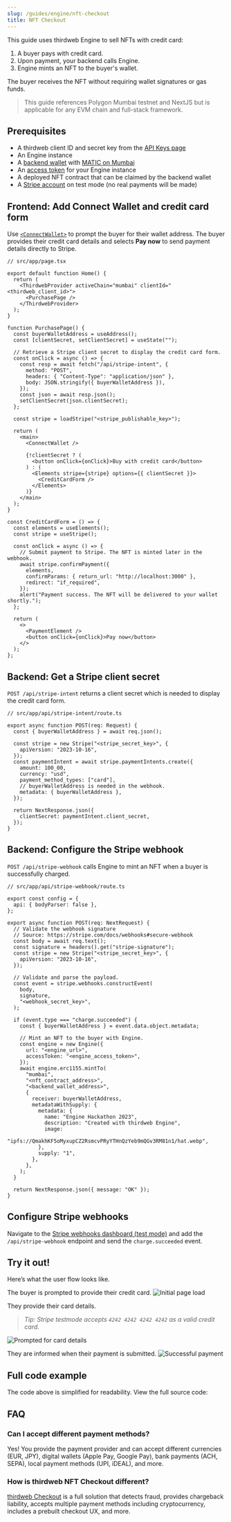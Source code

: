 ```yaml
---
slug: /guides/engine/nft-checkout
title: NFT Checkout
---
```



This guide uses thirdweb Engine to sell NFTs with credit card:

1. A buyer pays with credit card.
1. Upon payment, your backend calls Engine.
1. Engine mints an NFT to the buyer's wallet.

The buyer receives the NFT without requiring wallet signatures or gas funds.

> This guide references Polygon Mumbai testnet and NextJS but is applicable for any EVM chain and full-stack framework.

## Prerequisites

- A thirdweb client ID and secret key from the [API Keys page](https://thirdweb.com/dashboard/settings/api-keys)
- An Engine instance
- A [backend wallet](/engine/backend-wallets) with [MATIC on Mumbai](https://mumbaifaucet.com/)
- An [access token](/engine/authentication) for your Engine instance
- A deployed NFT contract that can be claimed by the backend wallet
- A [Stripe account](https://dashboard.stripe.com/register) on test mode (no real payments will be made)

## Frontend: Add Connect Wallet and credit card form

Use [`<ConnectWallet>`](https://portal.thirdweb.com/react/react.connectwallet) to prompt the buyer for their wallet address. The buyer provides their credit card details and selects **Pay now** to send payment details directly to Stripe.

```tsx
// src/app/page.tsx

export default function Home() {
  return (
    <ThirdwebProvider activeChain="mumbai" clientId="<thirdweb_client_id>">
      <PurchasePage />
    </ThirdwebProvider>
  );
}

function PurchasePage() {
  const buyerWalletAddress = useAddress();
  const [clientSecret, setClientSecret] = useState("");

  // Retrieve a Stripe client secret to display the credit card form.
  const onClick = async () => {
    const resp = await fetch("/api/stripe-intent", {
      method: "POST",
      headers: { "Content-Type": "application/json" },
      body: JSON.stringify({ buyerWalletAddress }),
    });
    const json = await resp.json();
    setClientSecret(json.clientSecret);
  };

  const stripe = loadStripe("<stripe_publishable_key>");

  return (
    <main>
      <ConnectWallet />

      {!clientSecret ? (
        <button onClick={onClick}>Buy with credit card</button>
      ) : (
        <Elements stripe={stripe} options={{ clientSecret }}>
          <CreditCardForm />
        </Elements>
      )}
    </main>
  );
}

const CreditCardForm = () => {
  const elements = useElements();
  const stripe = useStripe();

  const onClick = async () => {
    // Submit payment to Stripe. The NFT is minted later in the webhook.
    await stripe.confirmPayment({
      elements,
      confirmParams: { return_url: "http://localhost:3000" },
      redirect: "if_required",
    });
    alert("Payment success. The NFT will be delivered to your wallet shortly.");
  };

  return (
    <>
      <PaymentElement />
      <button onClick={onClick}>Pay now</button>
    </>
  );
};
```

## Backend: Get a Stripe client secret

`POST /api/stripe-intent` returns a client secret which is needed to display the credit card form.

```tsx
// src/app/api/stripe-intent/route.ts

export async function POST(req: Request) {
  const { buyerWalletAddress } = await req.json();

  const stripe = new Stripe("<stripe_secret_key>", {
    apiVersion: "2023-10-16",
  });
  const paymentIntent = await stripe.paymentIntents.create({
    amount: 100_00,
    currency: "usd",
    payment_method_types: ["card"],
    // buyerWalletAddress is needed in the webhook.
    metadata: { buyerWalletAddress },
  });

  return NextResponse.json({
    clientSecret: paymentIntent.client_secret,
  });
}
```

## Backend: Configure the Stripe webhook

`POST /api/stripe-webhook` calls Engine to mint an NFT when a buyer is successfully charged.

```tsx
// src/app/api/stripe-webhook/route.ts

export const config = {
  api: { bodyParser: false },
};

export async function POST(req: NextRequest) {
  // Validate the webhook signature
  // Source: https://stripe.com/docs/webhooks#secure-webhook
  const body = await req.text();
  const signature = headers().get("stripe-signature");
  const stripe = new Stripe("<stripe_secret_key>", {
    apiVersion: "2023-10-16",
  });

  // Validate and parse the payload.
  const event = stripe.webhooks.constructEvent(
    body,
    signature,
    "<webhook_secret_key>",
  );

  if (event.type === "charge.succeeded") {
    const { buyerWalletAddress } = event.data.object.metadata;

    // Mint an NFT to the buyer with Engine.
    const engine = new Engine({
      url: "<engine_url>",
      accessToken: "<engine_access_token>",
    });
    await engine.erc1155.mintTo(
      "mumbai",
      "<nft_contract_address>",
      "<backend_wallet_address>",
      {
        receiver: buyerWalletAddress,
        metadataWithSupply: {
          metadata: {
            name: "Engine Hackathon 2023",
            description: "Created with thirdweb Engine",
            image:
              "ipfs://QmakhKF5oMyxupCZ2RsmcvPRyYTHnQzYeb9mQGv3RM81n1/hat.webp",
          },
          supply: "1",
        },
      },
    );
  }

  return NextResponse.json({ message: "OK" });
}
```

## Configure Stripe webhooks

Navigate to the [Stripe webhooks dashboard (test mode)](https://dashboard.stripe.com/test/webhooks) and add the `/api/stripe-webhook` endpoint and send the `charge.succeeded` event.

## Try it out!

Here’s what the user flow looks like.

The buyer is prompted to provide their credit card.
![Initial page load](../assets/nft-checkout-1.png)

They provide their card details.

> _Tip: Stripe testmode accepts `4242 4242 4242 4242` as a valid credit card._

![Prompted for card details](../assets/nft-checkout-2.png)

They are informed when their payment is submitted.
![Successful payment](../assets/nft-checkout-3.png)

## Full code example

The code above is simplified for readability. View the full source code:

<div className="col col--12" style={{ padding: 8 }}>
  <QuickstartCard
    name="NFT checkout template"
    link="https://github.com/thirdweb-example/engine-nft-checkout"
    image="/assets/github-icon.webp"
  />
</div>

## FAQ

### Can I accept different payment methods?

Yes! You provide the payment provider and can accept different currencies (EUR, JPY), digital wallets (Apple Pay, Google Pay), bank payments (ACH, SEPA), local payment methods (UPI, iDEAL), and more.

### How is thirdweb NFT Checkout different?

[thirdweb Checkout](https://thirdweb.com/checkout) is a full solution that detects fraud, provides chargeback liability, accepts multiple payment methods including cryptocurrency, includes a prebuilt checkout UX, and more.

